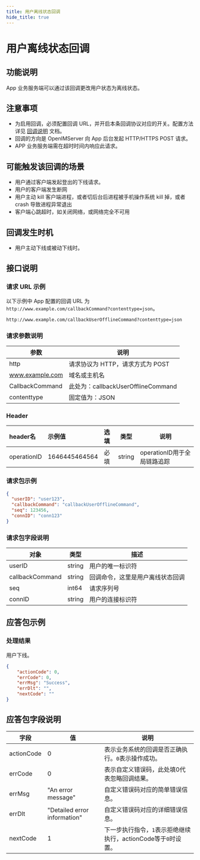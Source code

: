 ```yaml
---
title: 用户离线状态回调
hide_title: true
---
```



# 用户离线状态回调

## 功能说明
App 业务服务端可以通过该回调更改用户状态为离线状态。

## 注意事项
- 为启用回调，必须配置回调 URL，并开启本条回调协议对应的开关。配置方法详见 [回调说明](../introduction) 文档。
- 回调的方向是 OpenIMServer 向 App 后台发起 HTTP/HTTPS POST 请求。
- APP 业务服务端需在超时时间内响应此请求。

## 可能触发该回调的场景
- 用户通过客户端发起登出的下线请求。
- 用户的客户端发生断网
- 用户主动 kill 客户端进程，或者切后台后进程被手机操作系统 kill 掉，或者 crash 导致进程异常退出
- 客户端心跳超时，如关闭网络，或网络完全不可用

## 回调发生时机
- 用户主动下线或被动下线时。

## 接口说明

### 请求 URL 示例
以下示例中 App 配置的回调 URL 为 `http://www.example.com/callbackCommand?contenttype=json`。
```plaintext
http://www.example.com/callbackUserOfflineCommand?contenttype=json
```

### 请求参数说明

| 参数              | 说明                                            |
|-----------------|-----------------------------------------------|
| http            | 请求协议为 HTTP，请求方式为 POST                         |
| www.example.com | 域名或主机名                                        |
| CallbackCommand | 此处为：callbackUserOfflineCommand |
| contenttype     | 固定值为：JSON                                     |

### Header
| header名     | 示例值           | 选填  | 类型     | 说明                  |
|:------------|:--------------|:----|--------|---------------------|
| operationID | 1646445464564 | 必填  | string | operationID用于全局链路追踪 |

### 请求包示例
```json
{
  "userID": "user123",
  "callbackCommand": "callbackUserOfflineCommand",
  "seq": 123456,
  "connID": "conn123"
}

```




### 请求包字段说明

| 对象                     | 类型   | 描述                                                    |
|-------------------------|--------|----------------------------------------------------------------|
| userID                  | string | 用户的唯一标识符                                               |
| callbackCommand         | string | 回调命令，这里是用户离线状态回调                             |
| seq                     | int64  | 请求序列号                                               |
| connID                  | string | 用户的连接标识符                                           |


## 应答包示例

### 处理结果
用户下线。


```json
{
    "actionCode": 0,
    "errCode": 0,
    "errMsg": "Success",
    "errDlt": "",
    "nextCode": ""
}
```


## 应答包字段说明
| 字段         | 值                           | 说明                                       |
|-------------|------------------------------|------------------------------------------|
| actionCode  | 0                            | 表示业务系统的回调是否正确执行。`0`表示操作成功。     |
| errCode     | 0                            | 表示自定义错误码，此处填0代表忽略回调结果。|
| errMsg      | "An error message"           | 自定义错误码对应的简单错误信息。|
| errDlt      | "Detailed error information" | 自定义错误码对应的详细错误信息。|
| nextCode    | 1                            | 下一步执行指令，`1`表示拒绝继续执行，actionCode等于`0`时设置。|

